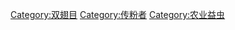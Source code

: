 {{Commonscat|Syrphidae}}

[[Category:双翅目|Category:双翅目]]
[[Category:传粉者|Category:传粉者]]
[[Category:农业益虫|Category:农业益虫]]